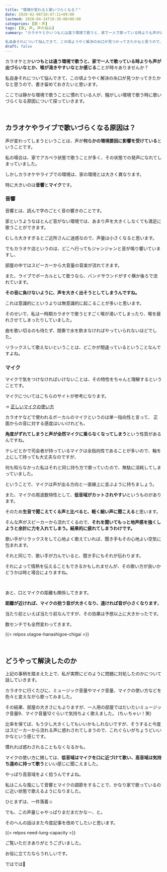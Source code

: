 ```yaml
---
title: "環境が変わると歌いづらくなる？"
date: 2020-02-06T10:47:11+09:00
lastmod: 2020-04-24T10:30:00+09:00
categories: [歌・声]
tags: [歌, 声, 声の悩み]
summary: "カラオケとかいつもとは違う環境で歌うと、家で一人で歌っている時よりも声が出づらいなとか、喉が渇きやすいなとか感じることが時々あります。

私自身それについて悩んできて、この頃ようやく解決の糸口が見つかってきたかなと思うので、書き留めておきたいと思います。"
draft: false
---
```

カラオケとか**いつもとは違う環境で歌うと、家で一人で歌っている時よりも声が出づらいなとか、喉が渇きやすいなとか感じる**ことが時々ありませんか？

私自身それについて悩んできて、この頃ようやく解決の糸口が見つかってきたかなと思うので、書き留めておきたいと思います。 
<!--more-->
ここでは静かな環境で歌うことに慣れている人が、騒がしい環境で歌う時に歌いづらくなる原因について探っていきます。

<br/>

## カラオケやライブで歌いづらくなる原因は？

声が変わってしまうということは、声が**何らかの環境要因に影響を受けている**ということです。

私の場合は、家でアカペラ状態で歌うことが多く、その状態での発声になれてしまっていました。

しかしカラオケやライブでの環境は、家の環境とは大きく異なります。 

特に大きいのは**音響**と**マイク**です。

### 音響

音響とは、読んで字のごとく音の響きのことです。

家というようなほとんど音がない環境では、あまり声を大きくしなくても満足に歌うことができます。

むしろ大きすぎるとご近所さんに迷惑なので、声量は小さくなると思います。

でもカラオケ店というのは、どこへ行ってもジャンジャンと音が鳴り響いていますし、

部屋の中ではスピーカーから大音量の音楽が流れてきます。

また、ライブでボーカルとして歌うなら、バンドサウンドがすぐ横か後ろで流れています。

**その音に負けないように、声を大きく出そうとしてしまうんですね。**

これは意識的にというよりは無意識的に起こることが多いと思います。

そのせいで、私は一時期カラオケで歌うとすごく喉が渇いてしまったり、喉を疲れさせてしまったりしていました。

曲を歌い切るのも待たず、間奏で水を飲まなければやっていられないほどでした。 

リラックスして歌えないということは、どこかが間違っているということなんですよね。

### マイク

マイクで気をつけなければいけないことは、その特性をちゃんと理解するということです。

マイクについてはこちらのサイトが参考になります。

→ [正しいマイクの使い方](https://remivoice.jp/vocal-technics/mike.html)

カラオケなどで使われるボーカルのマイクというのは単一指向性と言って、 正面からの音に対する感度はいいけれども、

**角度がずれてしまうと声が全然マイクに乗らなくなってしまう**という性質があるんですね。

テレビとかで司会者が持っているマイクは全指向性であることが多いので、軸を上にして持っても大丈夫なのですが、

何も知らなかった私はそれと同じ持ち方で歌っていたので、無駄に消耗してしまっていました。

ということで、マイクは声が出る方向と一直線上に並ぶように持ちましょう。

また、マイクの周波数特性として、**低音域がカットされやすい**というものがあります。

そのため**生音で聞こえてくる声と比べると、軽く細い声に聞こえる**と思います。

そんな声がスピーカーから流れてくるので、**それを聞いてもっと地声感を強くしようと余計に力を入れてしまう。結果的に疲れてしまうわけです。**

歌い手がリラックスをして心地よく歌えていれば、聞き手もその心地よい空気に包まれます。 

それと同じで、歌い手が力んでいると、聞き手にもそれが伝わります。

それによって情熱を伝えることもできるかもしれませんが、その歌い方が良いかどうかは時と場合によりますね。 

<br/>

あと、口とマイクの距離も関係してきます。

**距離が近ければ、マイクの拾う音が大きくなり、遠ければ音が小さくなります**。

当たり前といえば当たり前なんですが、その効果は予想以上に大きかったです。

数センチでも全然変わってきます。

{{< relpos utagoe-hanashigoe-chigai >}}

<br/>

## どうやって解決したのか
上記の事柄を踏まえた上で、私が実際にどのように問題に対処したのかについて話していきます。

カラオケに行くたびに、ミュージック音量やマイク音量、マイクの使い方などを色々と変えながら歌ってみました。

その結果、部屋の大きさにもよりますが、一人用の部屋ではだいたいミュージック音量9、マイク音量12ぐらいで気持ちよく歌えました。
(ちぃちゃい！笑)

比率を保てば、もう少し大きくしてもいいかもしれないですが、そうすると今度はスピーカーから流れる声に惑わされてしまうので、これぐらいがちょうどいいかなという感じです。

慣れれば惑わされることもなくなるかも。

マイクの使い方に関しては、**低音域はマイクを口に近づけて歌い、高音域は気持ち遠めに持って歌う**といい感じに聞こえました。

やっぱり高音域をよく拾うんですよね。

私はこんな風にして音響とマイクの調節をすることで、かなり家で歌っているのに近い状態で歌えるようになりました。

ひとまずは、一件落着☺️

でも、この声量じゃやっぱりまだまだかなー、と。

そのへんの話はまた今度記事を改めてしたいと思います。

{{< relpos need-lung-capacity >}}

ご覧いただきありがとうございました。

お役に立てたならうれしいです。

ではでは👋

